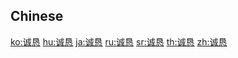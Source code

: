 {{also|誠懇}}
==Chinese==
{{zh-see|誠懇}}

[[ko:诚恳]]
[[hu:诚恳]]
[[ja:诚恳]]
[[ru:诚恳]]
[[sr:诚恳]]
[[th:诚恳]]
[[zh:诚恳]]